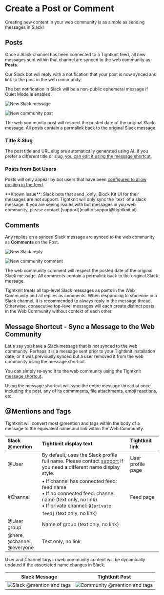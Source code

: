 # Create a Post or Comment

Creating new content in your web community is as simple as sending messages in Slack!

## Posts

Once a Slack channel has been connected to a Tightknit feed, all new messages sent within that channel
are synced to the web community as **Posts**.

Our Slack bot will reply with a notification that your post is now synced and link to the post in the web community.


<Callout type="info">
  The bot notification in Slack will be a non-public ephemeral message if Quiet
  Mode is enabled.
</Callout>

![New Slack message](/new-slack-message2.png)

![New community post](/new-post.png)

The web community post will respect the posted date of the original Slack message. All posts contain a permalink back to the original Slack message.

### Title & Slug

The post title and URL slug are automatically generated using AI.
If you prefer a different title or slug, [you can edit it using the message shortcut](./edit-post-or-comment.mdx).

### Posts from Bot Users

Posts will only appear by bot users that have been [configured to allow posting in the feed](../../slack-administration/manage-feed.mdx).

<Callout type="warning">
  **Known Issue**: Slack bots that send _only_ Block Kit UI for their messages
  are not support. Tightknit will only sync the `text` of a slack message. If
  you are seeing issues with bot messages in you web community, please contact
  [support](mailto:support@tightknit.ai).
</Callout>

## Comments

Any replies on a synced Slack message are synced to the web community as **Comments** on the Post.

![New Slack reply](/new-slack-reply.png)

![New community comment](/new-comment.png)

The web community comment will respect the posted date of the original Slack message. All comments contain a permalink back to the original Slack message.

<Callout>
  Tightknit treats all top-level Slack messages as posts in the Web Community
  and all replies as comments. When responding to someone in a Slack channel, it
  is recommended to always reply in the message thread. Otherwise, consecutive
  top-level messages will each create distinct posts in the Web Community
  without context of each other.
</Callout>

## Message Shortcut - Sync a Message to the Web Community

Let's say you have a Slack message that is not synced to the web community. Perhaps it is a message sent prior
to your Tightknit installation date; or it was previously synced but a user removed it from the web community using the message shortcut.

You can simply re-sync it to the web community using the Tightknit [message shortcut](../message-shortcuts.mdx).

<Callout>
  Using the message shortcut will sync the entire message thread at once,
  including the post, any of its commments, file attachments, emoji reactions,
  etc.
</Callout>

## @Mentions and Tags

Tightknit will convert most @mention and tags within the body of a message to the equivalent name and link within the Web Community.

| **Slack @mention**                   | **Tightknit display text**                                                                                                                                                 | **Tightknit link** |
| :----------------------------------- | :------------------------------------------------------------------------------------------------------------------------------------------------------------------------- | :----------------- |
| @User                                | By default, uses the Slack profile full name. Please contact [support](mailto:support@tightknit.ai) if you need a different name display style.                            | User profile page  |
| #Channel                             | • If channel has connected feed: feed name<br/>• If no connected feed: channel name (text only, no link)<br/>• If private channel: `🔒[private feed]` (text only, no link) | Feed page          |
| @User group                          | Name of group (text only, no link)                                                                                                                                         |                    |
| @here,<br/> @channel,<br/> @everyone | Text only, no link                                                                                                                                                         |                    |

User and Channel tags in web community content will be dynamically updated if the associated name changes in Slack.

|                   Slack Message                   |                      Tightknit Post                       |
| :-----------------------------------------------: | :-------------------------------------------------------: |
| ![Slack @mention and tags](/at-mention-slack.png) | ![Community @mention and tags](/at-mention-community.png) |

